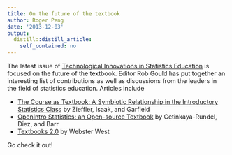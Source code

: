 ```yaml
---
title: On the future of the textbook
author: Roger Peng
date: '2013-12-03'
output:
  distill::distill_article:
    self_contained: no
---
```


The latest issue of [Technological Innovations in Statistics Education](http://escholarship.org/uc/uclastat_cts_tise) is focused on the future of the textbook. Editor Rob Gould has put together an interesting list of contributions as well as discussions from the leaders in the field of statistics education. Articles include

  * <span style="line-height: 16px;"><a href="http://escholarship.org/uc/item/12q2z58x">The Course as Textbook: A Symbiotic Relationship in the Introductory Statistics Class</a> by Zieffler, Isaak, and Garfield<br /> </span>
  * [OpenIntro Statistics: an Open-source Textbook](http://escholarship.org/uc/item/6ms0x5nf) by Cetinkaya-Rundel, Diez, and Barr
  * [Textbooks 2.0](http://escholarship.org/uc/item/8mv5b3zt) by Webster West

Go check it out!
